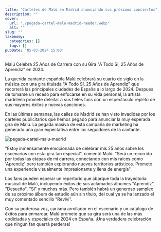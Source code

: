 ```yaml
---
title: 'Carteles de Malú en Madrid anunciando sus próximos conciertos'
description: ""
cover:
  url: "./pegada-cartel-malu-madrid-header.webp"
  alt: ""
slug: ""
taxonomy:
  categories: []
  tags: []
pubDate: '05-03-2024 15:00'
---
```


Malú Celebra 25 Años de Carrera con su Gira "A Todo Sí, 25 Años de Aprendiz" en 2024.

La querida cantante española Malú celebrará su cuarto de siglo en la música con una gira titulada "A Todo Sí, 25 Años de Aprendiz" que recorrerá las principales ciudades de España a lo largo de 2024. Después de tomarse un receso para enfocarse en su vida personal, la artista madrileña promete deleitar a sus fieles fans con un espectáculo repleto de sus mayores éxitos y nuevas canciones.

En las últimas semanas, las calles de Madrid se han visto invadidas por los carteles publicitarios que hemos pegado para anunciar la muy esperada gira de Malú. La pegada masiva de esta campaña de marketing ha generado una gran expectativa entre los seguidores de la cantante.

![pegada-cartel-malu-madrid](pegada-cartel-malu-madrid.jpg "pegada-cartel-malu-madrid")

"Estoy inmensamente emocionada de celebrar mis 25 años sobre los escenarios con esta gira tan especial", comentó Malú. "Será un recorrido por todas las etapas de mi carrera, conectando con mis raíces como 'Aprendiz' pero también explorando nuevos territorios artísticos. Prometo una experiencia visualmente impresionante y llena de energía".

Los fans pueden esperar un repertorio que abarque toda la trayectoria musical de Malú, incluyendo éxitos de sus aclamados álbumes "Aprendiz", "Desueño", "Sí" y muchos más. Pero también habrá un generoso sampleo de su próximo álbum de estudio aún sin título, del cual ya se ha lanzado el muy comentado sencillo "Reviví".

Con su poderosa voz, carisma arrollador en el escenario y un catálogo de éxitos para enmarcar, Malú promete que su gira será una de las más codiciadas y especiales de 2024 en España. ¡Una verdadera celebración que ningún fan querrá perderse!
